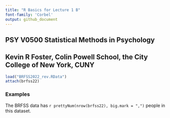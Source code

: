 ---
title: "R Basics for Lecture 1 B"
font-family: 'Corbel'
output: github_document
---


## PSY V0500 Statistical Methods in Psychology
## Kevin R Foster, Colin Powell School, the City College of New York, CUNY
  
  
```{r echo=FALSE}
load("BRFSS2022_rev.RData")
attach(brfss22)
```

### Examples
The BRFSS data has `r prettyNum(nrow(brfss22), big.mark = ",")` people in this dataset.

